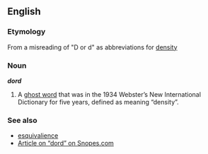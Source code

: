 
==English==
{{wikipedia}}
===Etymology===
From a misreading of "D or d" as abbreviations for [[density]]
=== Noun ===
'''''dord'''''
#A [[ghost word]] that was in the 1934 Webster’s New International Dictionary for five years, defined as meaning “density”.

===See also===
*[[esquivalience]]
*[http://www.snopes.com/language/mistakes/dord.htm Article on “dord” on Snopes.com]